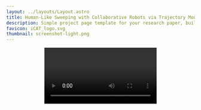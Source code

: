 ```yaml
---
layout: ../layouts/Layout.astro
title: Human-Like Sweeping with Collaborative Robots via Trajectory Modeling from User Demonstrations and Language Models
description: Simple project page template for your research paper, built with Astro and Tailwind CSS
favicon: iCAT_logo.svg
thumbnail: screenshot-light.png
---
```







<Header
  title={frontmatter.title}
  authors={[
    {
      name: "Jin-su Park",
      //url: "https://roman.technology",
      notes: ["1*"],
    },
    {
      name: "Sanghon Song",
      //institution: "Institution Two",
      notes: ["1"],
    },
    {
      name: "Jungwoo Kim",
      //institution: "Institution Three",
      notes: ["1"],
    },
    {
      name: "Dongyeop Kang",
      notes: ["2"],
    },
    {
      name: "Jeyoun Dong",
      notes: ["2"],
    },
    {
      name: "Chan-eun Park",
      notes: ["1†"]
    }
  ]}
  notes={[
    {
      symbol: "1",
      text: "Kyungpook National University",
    },
    {
      symbol: "2",
      text: "Electronic and Telecommunications Research Institute",
    },
  ]}
  links={[
    {
      name: "Paper",
      url: "",
      icon: "ri:file-pdf-2-line",
    },
    {
      name: "Code",
      url: "",
      icon: "ri:github-line",
    },
    {
      name: "arXiv",
      url: "",
      icon: "academicons:arxiv",
    },
  ]}
  />

<Video source={demo} />

<HighlightedSection>

## Abstract

This study proposes a trajectory modeling framework using user-demonstrated motion for collaborative robots to perform human-like sweeping tasks. By collecting the robot's motion data through a remote controller, we modeled the sweeping motion with a polynomial dynamical system (PLYDS). Additionally, we used large language models (LLMs) to specify sweeping tasks via natural language. Our framework allows users to adjust the robot's behavior without requiring any programming or domain expertise. Experimental results using an industrial collaborative robot demonstrated that the proposed approach not only produced human-like sweeping motions, but also enabled non-expert users to operate the system intuitively.

</HighlightedSection>

## Motivation

Sweeping tasks in outdoor environments such as road cleaning and industrial complexes are essential for ensuring worker safety and maintaining public hygiene. However, due to challenging weather conditions, the risk of traffic accidents, insufficient protective equipment, and a shortage of labor, such tasks are often hazardous and difficult for humans to perform directly.
As a result, there is a growing need to automate these operations using collaborative robots.
In particular, a teleoperation-based, programming-less framework is required to enable non-expert users to intuitively control the robot.
In our previous study, we proposed a **waypoint-based trajectory generation algorithm using a handheld controller and a mobile application**.
Usability evaluations demonstrated the effectiveness of this method in improving the accessibility of collaborative robot control. However, the approach was limited in its ability to express diverse motions and lacked flexibility in adapting to dynamic envirionment changes.
To address these limitations, the present study proposes a framework that enables collaborative robots to perform sweeping tasks more naturally and realistically by **modeling human motion using a Polynomial Dynamical System (PLYDS)** and supporting intuitive **trajectory modification through a Large Language Model (LLM)-based** natrual language interface.

## Human Sweeping Motion

Velocity data were obtained from actual human sweeping demonstrations performed via a collaborative robot and a remote controller.
The measured profiles exhibited a shape closely matching a sine wave, which motivated teh selection fo a sine-based velocity profile in this study.

<Figure>
  <Image slot="figure" source={demonstration_vel} altText="Human sweeping demonstration velocity profile" />
  <span slot="caption">Human sweeping demonstration velocity profile</span>
</Figure>

<TwoColumns>
  <Figure slot="left">
    <Image slot="figure" source={human_sweep_ori} altText="Original robot's sweeping motion velocity" />
    <span slot="caption">Original robot's sweeping motion velocity</span>
  </Figure>
  <Figure slot="right">
    <Image slot="figure" source={human_sweep_change} altText="Human-Like sweeping motion velocity" />
    <span slot="caption">Human-Like sweeping motion velocity</span>
  </Figure>
</TwoColumns>

## Experiments

<TwoColumns>
  <Figure slot="left">
    <Image slot="figure" source={overall_exp} altText="Overview" />
    <span slot="caption">Overview</span>
  </Figure>
  <Figure slot="right">
    <Image slot="figure" source={teleoperation_vive} altText="Collecting sweeping trajectory data" />
    <span slot="caption">Collecting sweeping trajectory data</span>
  </Figure>
</TwoColumns>

We used a 6-DoF robot (Neuromeka Indy7) and a remote controller (HTC Vive Pro Controller) to collect 100 sweeping demonstrations, which were then used to train the PLYDS model.

**Basic Sweeping Task of Indy7**

<TwoColumns>
  <Figure slot="left">
    <Video slot="figure" source={original_indy7} />
    <span slot="caption">Basic sweeping task</span>
  </Figure>
  <Figure slot="right">
    <Video slot="figure" source={original_3D} />
    <span slot="caption">3D Visualization</span>
  </Figure>
</TwoColumns>

**Adjust the Number of Passes in the Sweeping Trajectory**

__user input command: *"Sweep with 4 times"*__

<TwoColumns>
  <Figure slot="left">
    <Video slot="figure" source={sweep_num} />
    <span slot="caption">Number of passes : 3 -> 4 </span>
  </Figure>
  <Figure slot="right">
    <Video slot="figure" source={sweep_num_3D} />
    <span slot="caption">3D Visualization</span>
  </Figure>
</TwoColumns>

**Move the Entire Sweeping Trajectory**

<TwoColumns>
  <Figure slot="left">
    <Video slot="figure" source={sweep_move} />
    <span slot="caption">Sweep Trajectory move to -1.5cm(z axis) </span>
  </Figure>
  <Figure slot="right">
    <Video slot="figure" source={sweep_move_3D} />
    <span slot="caption">3D Visualization</span>
  </Figure>
</TwoColumns>

**Modify the Starting Point of the Sweeping Trajectory**

<TwoColumns>
  <Figure slot="left">
    <Video slot="figure" source={sweep_start_point} />
    <span slot="caption">Starting Point modify to 2cm(x axis) </span>
  </Figure>
  <Figure slot="right">
    <Video slot="figure" source={sweep_start_point_3D} />
    <span slot="caption">3D Visualization</span>
  </Figure>
</TwoColumns>

**Adjust the Sweeping Motion Speed**

<TwoColumns>
  <Figure slot="left">
    <Video slot="figure" source={sweep_speed} />
    <span slot="caption">Sweeping motion speed x1.5 </span>
  </Figure>
  <Figure slot="right">
    <Video slot="figure" source={sweep_speed_3D} />
    <span slot="caption">3D Visualization</span>
  </Figure>
</TwoColumns>

**Main Scenario**

<Figure>
  <Image slot="figure" source={exp_first} altText="Applying PLYDS model to Sweeping Task" />
  <span slot="caption">Applying PLYDS model to Sweeping Task</span>
</Figure>

After checking the floor condition, four waypoints wrer designated using the Vive Controller to define the desired workspace.
Waypoint-based trajectory generation algorithm was then used to interpolate the entire trajectory
PLYDS model was used to execute sweeping motions between the waypoints

<Figure>
  <Image slot="figure" source={exp_second} altText="Sweeping Trajectory Modification" />
  <span slot="caption">Sweeping Trajectory Modification</span>
</Figure>

When additional cleaning was required, user input (e.g., "Sweep deeper, one more time").
A new trajectory was generated and executed without any demonstrations


## Conclusion

In this study, we proposed a trajectory meodeling and modification framework for collaborative robots using PLYDS and LLMs.
It improves similarity to human motion while remaining easy to use for non-experts.
This approach enhances practical usability, and future work will explore deployment on mobile manipulators for outdoor sweeping tasks.

## BibTeX citation

```bibtex
@article{park2025,
  author = "{Park, Jin-su and Song, Sanghun and Kim, Jungwoo and Kang, Dongyeop and Dong, Jeyoun and Park, Cahn-eun}",
  title = "Human-Like Sweeping with Collaborative Robots via Trajectory Modeling from User Demonstrations and Language Models",
  year = "2025",
}
```